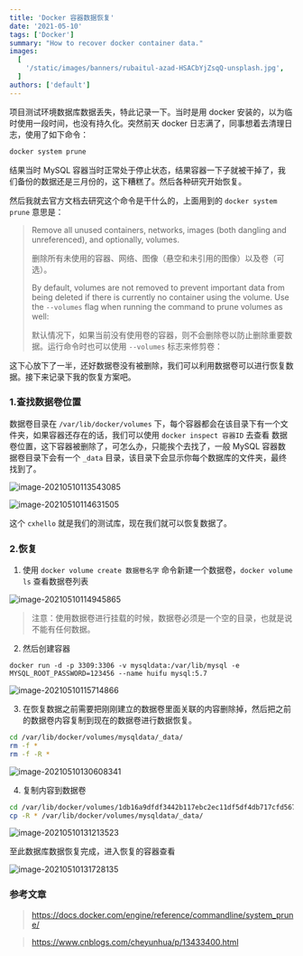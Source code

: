 ```yaml
---
title: 'Docker 容器数据恢复'
date: '2021-05-10'
tags: ['Docker']
summary: "How to recover docker container data."
images:
  [
    '/static/images/banners/rubaitul-azad-HSACbYjZsqQ-unsplash.jpg',
  ]
authors: ['default']
---
```


项目测试环境数据库数据丢失，特此记录一下。当时是用 docker 安装的，以为临时使用一段时间，也没有持久化。突然前天 docker 日志满了，同事想着去清理日志，使用了如下命令：

```bash
docker system prune
```

结果当时 MySQL 容器当时正常处于停止状态，结果容器一下子就被干掉了，我们备份的数据还是三月份的，这下糟糕了。然后各种研究开始恢复。

然后我就去官方文档去研究这个命令是干什么的，上面用到的 `docker system prune` 意思是：

> Remove all unused containers, networks, images (both dangling and unreferenced), and optionally, volumes.
>
> 删除所有未使用的容器、网络、图像（悬空和未引用的图像）以及卷（可选）。
>
> By default, volumes are not removed to prevent important data from being deleted if there is currently no container using the volume. Use the `--volumes` flag when running the command to prune volumes as well:
>
> 默认情况下，如果当前没有使用卷的容器，则不会删除卷以防止删除重要数据。运行命令时也可以使用 `--volumes` 标志来修剪卷：

这下心放下了一半，还好数据卷没有被删除，我们可以利用数据卷可以进行恢复数据。接下来记录下我的恢复方案吧。

### 1.查找数据卷位置

数据卷目录在 `/var/lib/docker/volumes` 下，每个容器都会在该目录下有一个文件夹，如果容器还存在的话，我们可以使用 `docker inspect 容器ID` 去查看 数据卷位置，这下容器被删除了，可怎么办，只能挨个去找了，一般 MySQL 容器数据卷目录下会有一个 `_data` 目录，该目录下会显示你每个数据库的文件夹，最终找到了。

![image-20210510113543085](https://cxhello.oss-cn-beijing.aliyuncs.com/image/image-20210510113543085.png)

![image-20210510114631505](https://cxhello.oss-cn-beijing.aliyuncs.com/image/image-20210510114631505.png)

这个 `cxhello` 就是我们的测试库，现在我们就可以恢复数据了。

### 2.恢复

1. 使用 `docker volume create 数据卷名字` 命令新建一个数据卷，`docker volume ls` 查看数据卷列表

![image-20210510114945865](https://cxhello.oss-cn-beijing.aliyuncs.com/image/image-20210510114945865.png)

> 注意：使用数据卷进行挂载的时候，数据卷必须是一个空的目录，也就是说不能有任何数据。

2. 然后创建容器

```
docker run -d -p 3309:3306 -v mysqldata:/var/lib/mysql -e MYSQL_ROOT_PASSWORD=123456 --name huifu mysql:5.7
```

![image-20210510115714866](https://cxhello.oss-cn-beijing.aliyuncs.com/image/image-20210510115714866.png)

3. 在恢复数据之前需要把刚刚建立的数据卷里面关联的内容删除掉，然后把之前的数据卷内容复制到现在的数据卷进行数据恢复。

```bash
cd /var/lib/docker/volumes/mysqldata/_data/
rm -f *
rm -f -R *
```

![image-20210510130608341](https://cxhello.oss-cn-beijing.aliyuncs.com/image/image-20210510130608341.png)

4. 复制内容到数据卷

```bash
cd /var/lib/docker/volumes/1db16a9dfdf3442b117ebc2ec11df5df4db717cfd567c77fa0a49905a9652fa0/_data/
cp -R * /var/lib/docker/volumes/mysqldata/_data/
```

![image-20210510131213523](https://cxhello.oss-cn-beijing.aliyuncs.com/image/image-20210510131213523.png)

至此数据库数据恢复完成，进入恢复的容器查看

![image-20210510131728135](https://cxhello.oss-cn-beijing.aliyuncs.com/image/image-20210510131728135.png)

### 参考文章

> https://docs.docker.com/engine/reference/commandline/system_prune/

> https://www.cnblogs.com/cheyunhua/p/13433400.html